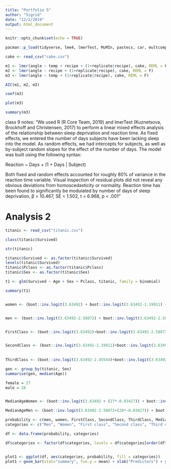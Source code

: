 ```yaml
---
title: "Portfolio 5"
author: "Sigrid"
date: "12/2/2019"
output: html_document
---
```


```r
knitr::opts_chunk$set(echo = TRUE)
```

```r
pacman::p_load(tidyverse, lme4, lmerTest, MuMIn, pastecs, car, multcomp, WRS2, reshape2)

cake <- read_csv("cake.csv")

```



```r

m1 <- lmer(angle ~ temp + recipe + (1+replicate|recipe), cake, REML = F)
m2 <- lmer(angle ~ recipe + (1+replicate|recipe), cake, REML = F)
m3 <- lmer(angle ~ temp + (1+replicate|recipe), cake, REML = F)

AIC(m1, m2, m3)

```

```r
coef(m3)
```


```r
plot(m3)

summary(m3)


```

class 9 notes:  “We used R (R Core Team, 2019) and lmerTest (Kuznetsova, Brockhoff and Christensen, 2017) to perform a linear mixed effects analysis of the relationship between sleep deprivation and reaction time. As fixed effects, we entered the number of days subjects have been lacking sleep into the model. As random effects, we had intercepts for subjects, as well as by-subject random slopes for the effect of the number of days. The model was built using the following syntax:
 
 Reaction ~ Days + (1 + Days | Subject) 
 
 Both fixed and random effects accounted for roughly 80% of variance in the reaction time variable. Visual inspection of residual plots did not reveal any obvious deviations from homoscedasticity or normality. Reaction time has been found to significantly be modulated by number of days of sleep deprivation, β = 10.467, SE = 1.502, t = 6.968, p < .001” 
 
# Analysis 2


```r

titanic <- read_csv("titanic.csv")

```


```r

class(titanic$Survived)

str(titanic)

titanic$Survived <- as.factor(titanic$Survived)
levels(titanic$Survived)
titanic$Pclass <- as.factor(titanic$Pclass)
titanic$Sex <- as.factor(titanic$Sex)

t1 <- glm(Survived ~ Age + Sex + Pclass, titanic, family = binomial)

summary(t1)


women <- (boot::inv.logit(3.63492) + boot::inv.logit(3.63492-1.19911) + boot::inv.logit(3.63492-2.45544))/3  #woman in general


men <- (boot::inv.logit(3.63492-2.58872) + boot::inv.logit(3.63492-2.58872-1.19911) + boot::inv.logit(3.63492-2.58872-2.45544))/3 # men in geneal


FirstClass <- (boot::inv.logit(3.63492)+boot::inv.logit(3.63492-2.58872))/2 # 1st class


SecondClass <- (boot::inv.logit(3.63492-1.19911)+boot::inv.logit(3.63492-2.58872-1.19911))/2 #2nd class
  
  
ThirdClass <- (boot::inv.logit(3.63492-2.45544)+boot::inv.logit(3.63492-2.58872-2.45544))/2 #3rd class

gen <- group_by(titanic, Sex)
summarise(gen, median(Age))

female = 27
male = 28


MedianAgeWomen <- (boot::inv.logit(3.63492 + (27*-0.03427)) + boot::inv.logit(3.63492-1.19911+(27*-0.03427)) + boot::inv.logit(3.63492-2.45544)+(27*-0.03427))/3 #median women

MedianAgeMen <- (boot::inv.logit(3.63492-2.58872+(28*-0.03427)) + boot::inv.logit(3.63492-2.58872-1.19911+(28*-0.03427)) + boot::inv.logit(3.63492-2.58872-2.45544+(28*-0.03427)))/3 #median men

probability <- c(men, women, FirstClass, SecondClass, ThirdClass, MedianAgeWomen, MedianAgeMen)
categories <- c("Men", "Women", "First class", "Second class", "Third class", "Median age of women", "Median age of men")

df <- data.frame(probability, categories)

df$categories <- factor(df$categories, levels = df$categories[order(df$probability)])


plot1 <- ggplot(df, aes(categories, probability, fill = categories)) 
plot1 + geom_bar(stat="summary", fun.y = mean) + xlab("Predictors") + ylab("Probability") + ggtitle("Probability of survival according to gender, class and age") + theme_minimal() + scale_fill_grey(start = 0.7, end = 0.3) #+ labs(ledge = "Categories")

```

